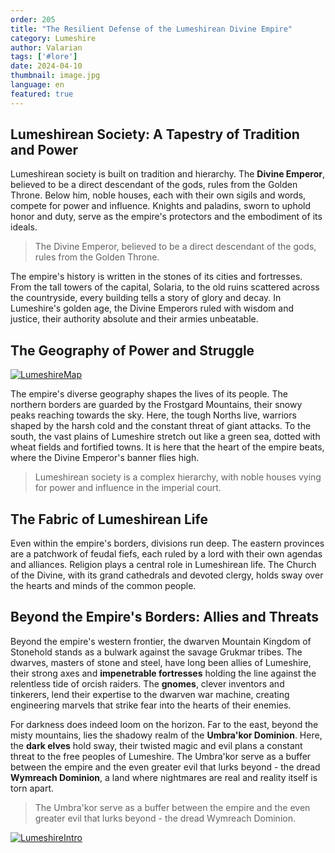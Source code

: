 ```yaml
---
order: 205
title: "The Resilient Defense of the Lumeshirean Divine Empire"
category: Lumeshire
author: Valarian
tags: ['#lore']
date: 2024-04-10
thumbnail: image.jpg
language: en
featured: true
---
```


## Lumeshirean Society: A Tapestry of Tradition and Power

Lumeshirean society is built on tradition and hierarchy. The **Divine Emperor**, believed to be a direct descendant of the gods, rules from the Golden Throne. Below him, noble houses, each with their own sigils and words, compete for power and influence. Knights and paladins, sworn to uphold honor and duty, serve as the empire's protectors and the embodiment of its ideals.

> The Divine Emperor, believed to be a direct descendant of the gods, rules from the Golden Throne.

The empire's history is written in the stones of its cities and fortresses. From the tall towers of the capital, Solaria, to the old ruins scattered across the countryside, every building tells a story of glory and decay. In Lumeshire's golden age, the Divine Emperors ruled with wisdom and justice, their authority absolute and their armies unbeatable.

## The Geography of Power and Struggle

[![LumeshireMap](https://i.imgur.com/hZSjjVU.png)](https://i.imgur.com/hZSjjVU.png)

The empire's diverse geography shapes the lives of its people. The northern borders are guarded by the Frostgard Mountains, their snowy peaks reaching towards the sky. Here, the tough Norths live, warriors shaped by the harsh cold and the constant threat of giant attacks. To the south, the vast plains of Lumeshire stretch out like a green sea, dotted with wheat fields and fortified towns. It is here that the heart of the empire beats, where the Divine Emperor's banner flies high.

> Lumeshirean society is a complex hierarchy, with noble houses vying for power and influence in the imperial court.

## The Fabric of Lumeshirean Life

Even within the empire's borders, divisions run deep. The eastern provinces are a patchwork of feudal fiefs, each ruled by a lord with their own agendas and alliances. Religion plays a central role in Lumeshirean life. The Church of the Divine, with its grand cathedrals and devoted clergy, holds sway over the hearts and minds of the common people.

## Beyond the Empire's Borders: Allies and Threats

Beyond the empire's western frontier, the dwarven Mountain Kingdom of Stonehold stands as a bulwark against the savage Grukmar tribes. The dwarves, masters of stone and steel, have long been allies of Lumeshire, their strong axes and **impenetrable fortresses** holding the line against the relentless tide of orcish raiders. The **gnomes**, clever inventors and tinkerers, lend their expertise to the dwarven war machine, creating engineering marvels that strike fear into the hearts of their enemies.

For darkness does indeed loom on the horizon. Far to the east, beyond the misty mountains, lies the shadowy realm of the **Umbra'kor Dominion**. Here, the **dark elves** hold sway, their twisted magic and evil plans a constant threat to the free peoples of Lumeshire. The Umbra'kor serve as a buffer between the empire and the even greater evil that lurks beyond - the dread **Wymreach Dominion**, a land where nightmares are real and reality itself is torn apart.

> The Umbra'kor serve as a buffer between the empire and the even greater evil that lurks beyond - the dread Wymreach Dominion.

[![LumeshireIntro](https://i.imgur.com/RNjhnOi.png)](https://i.imgur.com/RNjhnOi.png)